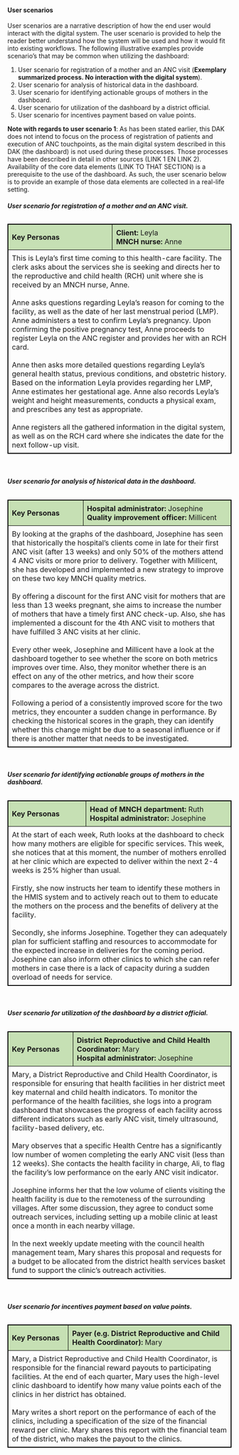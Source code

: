 #### User scenarios

User scenarios are a narrative description of how the end user would interact with the digital system. The user scenario is provided to help the reader better understand how the system will be used and how it would fit into existing workflows. The following illustrative examples provide scenario’s that may be common when utilizing the dashboard:

1.	User scenario for registration of a mother and an ANC visit (**Exemplary summarized process. No interaction with the digital system**).
2.	User scenario for analysis of historical data in the dashboard.
3.	User scenario for identifying actionable groups of mothers in the dashboard.
4.	User scenario for utilization of the dashboard by a district official.
5.	User scenario for incentives payment based on value points.

**Note with regards to user scenario 1**: As has been stated earlier, this DAK does not intend to focus on the process of registration of patients and execution of ANC touchpoints, as the main digital system described in this DAK (the dashboard) is not used during these processes. Those processes have been described in detail in other sources (LINK 1 EN LINK 2). Availability of the core data elements (LINK TO THAT SECTION) is a prerequisite to the use of the dashboard. As such, the user scenario below is to provide an example of those data elements are collected in a real-life setting.

###### **User scenario for registration of a mother and an ANC visit.**

<table style="width:100%; border-collapse: collapse; border: 1px solid black;">
    <tr>
        <td style="background-color: #c6e0b4; font-weight: bold; padding: 8px; border: 1px solid black;">Key Personas</td>
        <td style="background-color: #c6e0b4; padding: 8px; border: 1px solid black;">
            <strong>Client:</strong> Leyla<br>
            <strong>MNCH nurse:</strong> Anne
        </td>
    </tr>
    <tr>
        <td colspan="2" style="padding: 8px; border: 1px solid black;">
            This is Leyla’s first time coming to this health-care facility. The clerk asks about the services she is seeking and directs her to the reproductive and child health (RCH) unit where she is received by an MNCH nurse, Anne.
            <br><br>
            Anne asks questions regarding Leyla’s reason for coming to the facility, as well as the date of her last menstrual period (LMP). Anne administers a test to confirm Leyla’s pregnancy. Upon confirming the positive pregnancy test, Anne proceeds to register Leyla on the ANC register and provides her with an RCH card.
            <br><br>
            Anne then asks more detailed questions regarding Leyla’s general health status, previous conditions, and obstetric history. Based on the information Leyla provides regarding her LMP, Anne estimates her gestational age. Anne also records Leyla’s weight and height measurements, conducts a physical exam, and prescribes any test as appropriate. 
            <br><br>
            Anne registers all the gathered information in the digital system, as well as on the RCH card where she indicates the date for the next follow-up visit.
        </td>
    </tr>
</table>

<br>

###### **User scenario for analysis of historical data in the dashboard.**

<table style="width:100%; border-collapse: collapse; border: 1px solid black; margin-top: 10px;">
    <tr>
        <td style="background-color: #c6e0b4; font-weight: bold; padding: 8px; border: 1px solid black;">Key Personas</td>
        <td style="background-color: #c6e0b4; padding: 8px; border: 1px solid black;">
            <strong>Hospital administrator:</strong> Josephine<br>
            <strong>Quality improvement officer:</strong> Millicent
        </td>
    </tr>
    <tr>
        <td colspan="2" style="padding: 8px; border: 1px solid black;">
            By looking at the graphs of the dashboard, Josephine has seen that historically the hospital’s clients come in late for their first ANC visit (after 13 weeks) and only 50% of the mothers attend 4 ANC visits or more prior to delivery. Together with Millicent, she has developed and implemented a new strategy to improve on these two key MNCH quality metrics. 
            <br><br>
            By offering a discount for the first ANC visit for mothers that are less than 13 weeks pregnant, she aims to increase the number of mothers that have a timely first ANC check-up. Also, she has implemented a discount for the 4th ANC visit to mothers that have fulfilled 3 ANC visits at her clinic.
            <br><br>
            Every other week, Josephine and Millicent have a look at the dashboard together to see whether the score on both metrics improves over time. Also, they monitor whether there is an effect on any of the other metrics, and how their score compares to the average across the district. 
            <br><br>
            Following a period of a consistently improved score for the two metrics, they encounter a sudden change in performance. By checking the historical scores in the graph, they can identify whether this change might be due to a seasonal influence or if there is another matter that needs to be investigated.
        </td>
    </tr>
</table>

<br>

###### **User scenario for identifying actionable groups of mothers in the dashboard.**

<table style="width:100%; border-collapse: collapse; border: 1px solid black;">
    <tr>
        <td style="background-color: #c6e0b4; font-weight: bold; padding: 8px; border: 1px solid black;">Key Personas</td>
        <td style="background-color: #c6e0b4; padding: 8px; border: 1px solid black;">
            <strong>Head of MNCH department:</strong> Ruth<br>
            <strong>Hospital administrator:</strong> Josephine
        </td>
    </tr>
    <tr>
        <td colspan="2" style="padding: 8px; border: 1px solid black;">
            At the start of each week, Ruth looks at the dashboard to check how many mothers are eligible for specific services. This week, she notices that at this moment, the number of mothers enrolled at her clinic which are expected to deliver within the next 2-4 weeks is 25% higher than usual.
            <br><br>
            Firstly, she now instructs her team to identify these mothers in the HMIS system and to actively reach out to them to educate the mothers on the process and the benefits of delivery at the facility.
            <br><br>
            Secondly, she informs Josephine. Together they can adequately plan for sufficient staffing and resources to accommodate for the expected increase in deliveries for the coming period. Josephine can also inform other clinics to which she can refer mothers in case there is a lack of capacity during a sudden overload of needs for service.
        </td>
    </tr>
</table>

<br>

###### **User scenario for utilization of the dashboard by a district official.**

<table style="width:100%; border-collapse: collapse; border: 1px solid black; margin-top: 10px;">
    <tr>
        <td style="background-color: #c6e0b4; font-weight: bold; padding: 8px; border: 1px solid black;">Key Personas</td>
        <td style="background-color: #c6e0b4; padding: 8px; border: 1px solid black;">
            <strong>District Reproductive and Child Health Coordinator:</strong> Mary<br>
            <strong>Hospital administrator:</strong> Josephine
        </td>
    </tr>
    <tr>
        <td colspan="2" style="padding: 8px; border: 1px solid black;">
            Mary, a District Reproductive and Child Health Coordinator, is responsible for ensuring that health facilities in her district meet key maternal and child health indicators. To monitor the performance of the health facilities, she logs into a program dashboard that showcases the progress of each facility across different indicators such as early ANC visit, timely ultrasound, facility-based delivery, etc.
            <br><br>
            Mary observes that a specific Health Centre has a significantly low number of women completing the early ANC visit (less than 12 weeks). She contacts the health facility in charge, Ali, to flag the facility’s low performance on the early ANC visit indicator. 
            <br><br>
            Josephine informs her that the low volume of clients visiting the health facility is due to the remoteness of the surrounding villages. After some discussion, they agree to conduct some outreach services, including setting up a mobile clinic at least once a month in each nearby village. 
            <br><br>
            In the next weekly update meeting with the council health management team, Mary shares this proposal and requests for a budget to be allocated from the district health services basket fund to support the clinic’s outreach activities.
        </td>
    </tr>
</table>

<br>

###### **User scenario for incentives payment based on value points.**

<table style="width:100%; border-collapse: collapse; border: 1px solid black; margin-top: 10px;">
    <tr>
        <td style="background-color: #c6e0b4; font-weight: bold; padding: 8px; border: 1px solid black;">Key Personas</td>
        <td style="background-color: #c6e0b4; padding: 8px; border: 1px solid black;">
            <strong>Payer (e.g. District Reproductive and Child Health Coordinator):</strong> Mary
        </td>
    </tr>
    <tr>
        <td colspan="2" style="padding: 8px; border: 1px solid black;">
            Mary, a District Reproductive and Child Health Coordinator, is responsible for the financial reward payouts to participating facilities. At the end of each quarter, Mary uses the high-level clinic dashboard to identify how many value points each of the clinics in her district has obtained.
            <br><br>
            Mary writes a short report on the performance of each of the clinics, including a specification of the size of the financial reward per clinic. Mary shares this report with the financial team of the district, who makes the payout to the clinics.
        </td>
    </tr>
</table>
